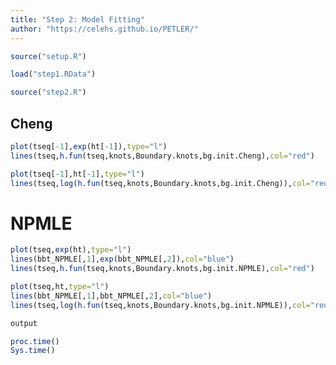 ```yaml
---
title: "Step 2: Model Fitting"
author: "https://celehs.github.io/PETLER/"
---
```


```r
source("setup.R")
```

```r
load("step1.RData")
```

```r
source("step2.R")
```

## Cheng

```r
plot(tseq[-1],exp(ht[-1]),type="l")
lines(tseq,h.fun(tseq,knots,Boundary.knots,bg.init.Cheng),col="red")
```

```r
plot(tseq[-1],ht[-1],type="l")
lines(tseq,log(h.fun(tseq,knots,Boundary.knots,bg.init.Cheng)),col="red")
```

# NPMLE

```r
plot(tseq,exp(ht),type="l")
lines(bbt_NPMLE[,1],exp(bbt_NPMLE[,2]),col="blue")
lines(tseq,h.fun(tseq,knots,Boundary.knots,bg.init.NPMLE),col="red")
```

```r
plot(tseq,ht,type="l")
lines(bbt_NPMLE[,1],bbt_NPMLE[,2],col="blue")
lines(tseq,log(h.fun(tseq,knots,Boundary.knots,bg.init.NPMLE)),col="red")
```

```r
output
```

```r
proc.time()
Sys.time()
```
